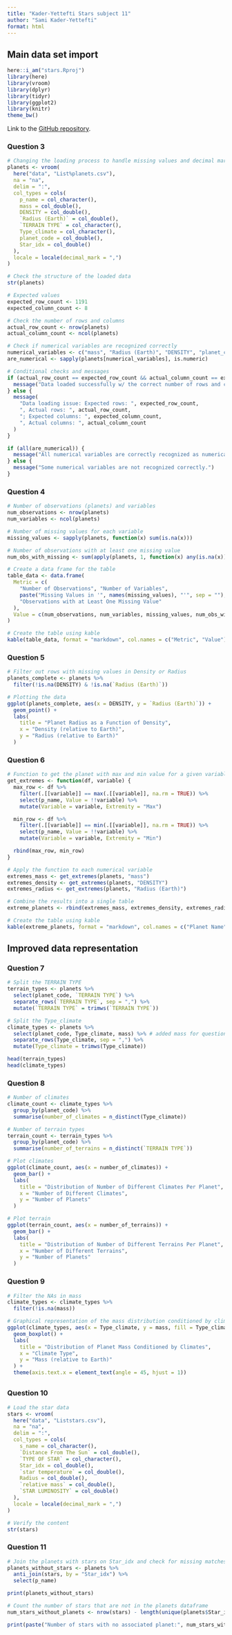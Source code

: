 ```yaml
---
title: "Kader-Yettefti Stars subject 11"
author: "Sami Kader-Yettefti"
format: html
---
```

## Main data set import
```r
here::i_am("stars.Rproj")
library(here)
library(vroom)
library(dplyr)
library(tidyr)
library(ggplot2)
library(knitr)
theme_bw()
```

Link to the [GitHub repository](https://github.com/kaderrsami/stars).

### Question 3

```r
# Changing the loading process to handle missing values and decimal mark
planets <- vroom(
  here("data", "List%planets.csv"),
  na = "na",
  delim = ":",
  col_types = cols(
    p_name = col_character(),
    mass = col_double(),
    DENSITY = col_double(),
    `Radius (Earth)` = col_double(),
    `TERRAIN TYPE` = col_character(),
    Type_climate = col_character(),
    planet_code = col_double(),
    Star_idx = col_double()
  ),
  locale = locale(decimal_mark = ",")
)

# Check the structure of the loaded data
str(planets)
```

```r
# Expected values
expected_row_count <- 1191
expected_column_count <- 8

# Check the number of rows and columns
actual_row_count <- nrow(planets)
actual_column_count <- ncol(planets)

# Check if numerical variables are recognized correctly
numerical_variables <- c("mass", "Radius (Earth)", "DENSITY", "planet_code", "Star_idx")
are_numerical <- sapply(planets[numerical_variables], is.numeric)

# Conditional checks and messages
if (actual_row_count == expected_row_count && actual_column_count == expected_column_count) {
  message("Data loaded successfully w/ the correct number of rows and columns.")
} else {
  message(
    "Data loading issue: Expected rows: ", expected_row_count,
    ", Actual rows: ", actual_row_count,
    "; Expected columns: ", expected_column_count,
    ", Actual columns: ", actual_column_count
  )
}

if (all(are_numerical)) {
  message("All numerical variables are correctly recognized as numerical.")
} else {
  message("Some numerical variables are not recognized correctly.")
}
```

### Question 4

```r
# Number of observations (planets) and variables
num_observations <- nrow(planets)
num_variables <- ncol(planets)

# Number of missing values for each variable
missing_values <- sapply(planets, function(x) sum(is.na(x)))

# Number of observations with at least one missing value
num_obs_with_missing <- sum(apply(planets, 1, function(x) any(is.na(x))))

# Create a data frame for the table
table_data <- data.frame(
  Metric = c(
    "Number of Observations", "Number of Variables",
    paste("Missing Values in '", names(missing_values), "'", sep = ""),
    "Observations with at Least One Missing Value"
  ),
  Value = c(num_observations, num_variables, missing_values, num_obs_with_missing)
)

# Create the table using kable
kable(table_data, format = "markdown", col.names = c("Metric", "Value"))
```

### Question 5

```r
# Filter out rows with missing values in Density or Radius
planets_complete <- planets %>%
  filter(!is.na(DENSITY) & !is.na(`Radius (Earth)`))

# Plotting the data
ggplot(planets_complete, aes(x = DENSITY, y = `Radius (Earth)`)) +
  geom_point() +
  labs(
    title = "Planet Radius as a Function of Density",
    x = "Density (relative to Earth)",
    y = "Radius (relative to Earth)"
  )
```

### Question 6

```r
# Function to get the planet with max and min value for a given variable
get_extremes <- function(df, variable) {
  max_row <- df %>%
    filter(.[[variable]] == max(.[[variable]], na.rm = TRUE)) %>%
    select(p_name, Value = !!variable) %>%
    mutate(Variable = variable, Extremity = "Max")

  min_row <- df %>%
    filter(.[[variable]] == min(.[[variable]], na.rm = TRUE)) %>%
    select(p_name, Value = !!variable) %>%
    mutate(Variable = variable, Extremity = "Min")

  rbind(max_row, min_row)
}

# Apply the function to each numerical variable
extremes_mass <- get_extremes(planets, "mass")
extremes_density <- get_extremes(planets, "DENSITY")
extremes_radius <- get_extremes(planets, "Radius (Earth)")

# Combine the results into a single table
extreme_planets <- rbind(extremes_mass, extremes_density, extremes_radius)

# Create the table using kable
kable(extreme_planets, format = "markdown", col.names = c("Planet Name", "Value", "Variable", "Extremity"))
```

## Improved data representation

### Question 7

```r
# Split the TERRAIN TYPE
terrain_types <- planets %>%
  select(planet_code, `TERRAIN TYPE`) %>%
  separate_rows(`TERRAIN TYPE`, sep = ",") %>%
  mutate(`TERRAIN TYPE` = trimws(`TERRAIN TYPE`))

# Split the Type_climate
climate_types <- planets %>%
  select(planet_code, Type_climate, mass) %>% # added mass for question 9
  separate_rows(Type_climate, sep = ",") %>%
  mutate(Type_climate = trimws(Type_climate))

head(terrain_types)
head(climate_types)
```

### Question 8

```r
# Number of climates
climate_count <- climate_types %>%
  group_by(planet_code) %>%
  summarise(number_of_climates = n_distinct(Type_climate))

# Number of terrain types
terrain_count <- terrain_types %>%
  group_by(planet_code) %>%
  summarise(number_of_terrains = n_distinct(`TERRAIN TYPE`))

# Plot climates
ggplot(climate_count, aes(x = number_of_climates)) +
  geom_bar() +
  labs(
    title = "Distribution of Number of Different Climates Per Planet",
    x = "Number of Different Climates",
    y = "Number of Planets"
  )

# Plot terrain
ggplot(terrain_count, aes(x = number_of_terrains)) +
  geom_bar() +
  labs(
    title = "Distribution of Number of Different Terrains Per Planet",
    x = "Number of Different Terrains",
    y = "Number of Planets"
  )
```

### Question 9

```r
# Filter the NAs in mass
climate_types <- climate_types %>%
  filter(!is.na(mass))

# Graphical representation of the mass distribution conditioned by climates
ggplot(climate_types, aes(x = Type_climate, y = mass, fill = Type_climate)) +
  geom_boxplot() +
  labs(
    title = "Distribution of Planet Mass Conditioned by Climates",
    x = "Climate Type",
    y = "Mass (relative to Earth)"
  ) +
  theme(axis.text.x = element_text(angle = 45, hjust = 1))
```
## 

### Question 10

```r
# Load the star data
stars <- vroom(
  here("data", "Liststars.csv"),
  na = "na",
  delim = ":",
  col_types = cols(
    s_name = col_character(),
    `Distance From The Sun` = col_double(),
    `TYPE OF STAR` = col_character(),
    Star_idx = col_double(),
    `star temperature` = col_double(),
    Radius = col_double(),
    `relative mass` = col_double(),
    `STAR LUMINOSITY` = col_double()
  ),
  locale = locale(decimal_mark = ",")
)

# Verify the content
str(stars)
```

### Question 11

```r
# Join the planets with stars on Star_idx and check for missing matches
planets_without_stars <- planets %>%
  anti_join(stars, by = "Star_idx") %>%
  select(p_name)

print(planets_without_stars)
```
```r
# Count the number of stars that are not in the planets dataframe
num_stars_without_planets <- nrow(stars) - length(unique(planets$Star_idx[planets$Star_idx %in% stars$Star_idx]))

print(paste("Number of stars with no associated planet:", num_stars_without_planets))
```
